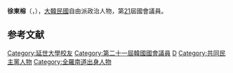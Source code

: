 {{Infobox politician
| name = 徐東榕<br>{{lang|ko|서동용}}
| image = 
| caption = 
| birth_date = {{Birth date and age|1964|9|2}}
| birth_place = {{KOR}}[[全羅南道|全羅南道]][[光陽市|光陽市]]
| residence = {{KOR}}[[全羅南道|全羅南道]]
| nationality = {{ROK}}
| party = {{MPK}}
| other_names = 
| alma_mater = [[延世大學|延世大學]]
| office = {{flagicon|South Korea}} 第21屆[[韓國國會|韓國國會]]議員
| term_start = 2020年5月30日
| term_end = 
| constituency = [[全羅南道|全羅南道]][[順天市|順天市]]、[[光陽市|光陽市]]、[[谷城郡|谷城郡]]、[[求禮郡|求禮郡]]乙
| predecessor = 選區重劃
| successor = 
}}

'''徐東榕'''（{{kor|서동용|徐東榕|Seo Dong-yong}}，{{bd|1964年|9月2日}}），[[大韓民國|大韓民國]]自由派政治人物，第[[第21屆大韓民國國會議員名單|21]]屆國會議員。

== 参考文献 ==
<references />

{{DEFAULTSORT:Seo Dong-yong}}
[[Category:延世大學校友|Category:延世大學校友]]
[[Category:第二十一屆韓國國會議員|Category:第二十一屆韓國國會議員]]
[[Category:徐姓|D]]
[[Category:共同民主黨人物|Category:共同民主黨人物]]
[[Category:全羅南道出身人物|Category:全羅南道出身人物]]